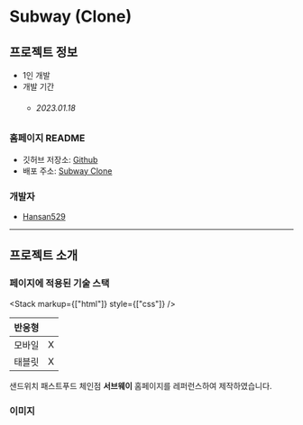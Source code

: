 
# Subway (Clone)

## 프로젝트 정보

- 1인 개발  
- 개발 기간 
    - ###### 2023.01.18

### 홈페이지 README

- 깃허브 저장소: <a target="_blank" href='https://github.com/Hansan529/tutorial/tree/main/HRD-step02_CSS/CSS_markup/subway'>Github</a>
- 배포 주소: <a target="_blank" href='https://hansan529.github.io/tutorial/HRD-step02_CSS/CSS_markup/subway'>Subway Clone</a>

### 개발자

 - [Hansan529](https://github.com/Hansan529)

---

## 프로젝트 소개

### 페이지에 적용된 기술 스택

<Stack markup={["html"]} style={["css"]} />

| 반응형 |  |
| --- | --- |
| 모바일 | X |
| 태블릿 | X |

샌드위치 패스트푸드 체인점 **서브웨이** 홈페이지를 레퍼런스하여 제작하였습니다.


### 이미지